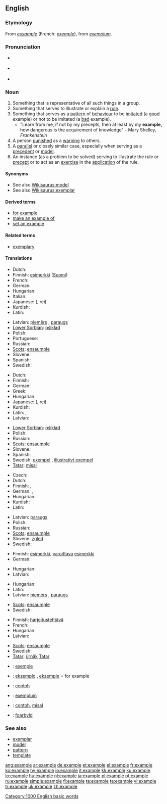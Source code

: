 {{wikipedia|dab=example}}
==English==

{{rank|q|greatly|floor|982|example|class|century|sorry}}

===Etymology===
From {{etyl|fro}} ''[[essample]]'' (French: ''[[exemple]]''), from {{etyl|la}} ''[[exemplum]]''.

===Pronunciation===
* {{a|US}} {{IPA|/ekˈzæmpl̩/}}
* {{audio|en-us-example.ogg|Audio (US)}}
*: {{rhymes|æmpəl}}
* {{rhymes|ɑːmpəl}}

===Noun===
{{en-noun}}

# Something that is representative of all such things in a group.
# Something that serves to illustrate or explain a [[rule]].
# Something that serves as a [[pattern]] of [[behaviour]] to be [[imitate]]d (a [[good]] example) or not to be imitated (a [[bad]] example).
#* "Learn from me, if not by my precepts, then at least by my '''example,''' how dangerous is the acquirement of knowledge" - Mary Shelley, ''Frankenstein''
# A person [[punish]]ed as a [[warning]] to others.
# A [[parallel]] or closely similar case, especially when serving as a [[precedent]] or [[model]].
# An instance (as a problem to be solved) serving to illustrate the rule or [[precept]] or to act as an [[exercise]] in the [[application]] of the rule.

====Synonyms====
* See also [[Wikisaurus:model]]
* See also [[Wikisaurus:exemplar]]

====Derived terms====
* [[for example]]
* [[make an example of]]
* [[set an example]]

====Related terms====
* [[exemplary]]

====Translations====
{{trans-top|something representative of a group}}
* Dutch: {{t+|nl|voorbeeld|n}}
* Finnish: [[esimerkki]] ([[:fi:esimerkki|Suomi]])
* French: {{t+|fr|exemple|m}}
* German: {{t+|de|Beispiel|n}}
* Hungarian: {{t|hu|példány}}
* Italian: {{t+|it|esempio|m}}
* Japanese: {{Jpan|[[例]]}} ({{Jpan|[[れい]]}}, rei)
* Kurdish: {{KUchar|[[نمونه‌]]}}
* Latin: {{t-|la|exemplum|n}}
{{trans-mid}}
* Latvian: [[piemērs]] {{m}}, [[paraugs]] {{m}}
* [[Lower Sorbian]]: [[pśikład]] {{m}}
* Polish: {{t+|pl|przykład|m}}
* Portuguese: {{t+|pt|exemplo|m}}
* Russian: {{t+|ru|пример|m|sc=Cyrl}}
* [[Scots]]: [[ensaumple]]
* Slovene: {{t+|sl|primer|m}}
* Spanish: {{t-|es|ejemplo|m}}
* Swedish: {{t+|sv|exempel|n}}
{{trans-bottom}}

{{trans-top|something serving to explain or illustrate a rule}}
* Dutch: {{t+|nl|voorbeeld|n}}
* Finnish: {{t+|fi|esimerkki}}
* German: {{t+|de|Beispiel|n}}
* Greek: {{t+|el|παράδειγμα|n|tr=paráthigma|sc=Grek}}
* Hungarian: {{t+|hu|példa}}
* Japanese: {{Jpan|[[例]]}} ({{Jpan|[[れい]]}}, rei)
* Kurdish: {{KUchar|[[نمونه‌]]}}
* Latin: {{t+|la|exemplar|n}}, {{t-|la|exemplum|n}}
* Latvian: {{t-|lv|piemērs|m|xs=Latvian}}
{{trans-mid}}
* [[Lower Sorbian]]: [[pśikład]] {{m}}
* Polish: {{t+|pl|przykład|m}}
* Russian: {{t+|ru|пример|m|sc=Cyrl}}
* [[Scots]]: [[ensaumple]]
* Slovene: {{t+|sl|primer|m}}
* Spanish: {{t-|es|ejemplar|m}}
* Swedish: [[exempel]] {{n}}, [[illustrativt exempel]] {{n}}
* [[Tatar]]: [[mísal]]
{{trans-bottom}}

{{trans-top|something serving as a pattern of behaviour}}
* Czech: {{t-|cs|příklad|m}}
* Dutch: {{t+|nl|voorbeeld}}
* Finnish: {{t+|fi|esimerkki}}, {{t-|fi|esikuva}}
* German: {{t+|de|Vorbild|n}}, {{t+|de|Beispiel|n}}
* Hungarian: {{t+|hu|példa}}
* Kurdish: {{KUchar|[[نمونه‌]]}}
* Latin: {{t-|la|exemplum|n}}
{{trans-mid}}
* Latvian: [[paraugs]] {{m}}
* Polish: {{t+|pl|przykład|m}}
* Russian: {{t+|ru|пример|m|sc=Cyrl}}
* [[Scots]]: [[ensaumple]]
* Slovene: [[zgled]] {{m}}
* Swedish: {{t+|sv|exempel|n}}
{{trans-bottom}}

{{trans-top|person punished as a warning to others}}
* Finnish: [[esimerkki]], [[varoittava]] [[esimerkki]]
* German: {{t+|de|Exempel|n}}
{{trans-mid}}
* Hungarian: {{t+|hu|precedens}}
* Latvian: {{t-|lv|piemērs|m|xs=Latvian}}
{{trans-bottom}}

{{trans-top|parallel or closely similar case}}
* Hungarian: {{t+|hu|precedens}}
* Latin: {{t-|la|exemplum|n}}
* Latvian: [[piemērs]] {{m}}, [[paraugs]] {{m}}
{{trans-mid}}
* [[Scots]]: [[ensaumple]]
* Swedish: {{t+|sv|exempel|n}}
{{trans-bottom}}

{{trans-top|instance as a problem to be solved}}
* Finnish: [[harjoitustehtävä]]
* French: {{t+|fr|exemple|m}}
* Hungarian: {{t+|hu|példa}}
* Latvian: {{t-|lv|piemērs|m|xs=Latvian}}
{{trans-mid}}
* [[Scots]]: [[ensaumple]]
* Swedish: {{t+|sv|exempel|n}}
* [[Tatar]]: [[ürnäk]] [[:tt:ürnäk|Tatar]]
{{trans-bottom}}

{{checktrans-top}}
* {{ttbc|Catalan}}: [[exemple]] {{m}}
* {{ttbc|Esperanto}}: [[ekzemplo]] {{m}}, [[ekzemple]] = for example
* {{ttbc|Indonesian}}: [[contoh]]
{{checktrans-mid}}
* {{ttbc|Latin}}: [[exemplum]] {{n}}
* {{ttbc|Malay}}: [[contoh]], [[misal]]
* {{ttbc|West Frisian}}: [[foarbyld]]
{{checktrans-bottom}}

===See also===
* [[exemplar]]
* [[model]]
* [[pattern]]
* [[template]]

[[Category:1000 English basic words]]

[[ang:example]]
[[ar:example]]
[[de:example]]
[[et:example]]
[[el:example]]
[[fr:example]]
[[ko:example]]
[[hy:example]]
[[io:example]]
[[it:example]]
[[kk:example]]
[[ku:example]]
[[lo:example]]
[[hu:example]]
[[nl:example]]
[[ja:example]]
[[pl:example]]
[[pt:example]]
[[ru:example]]
[[simple:example]]
[[fi:example]]
[[ta:example]]
[[te:example]]
[[vi:example]]
[[tr:example]]
[[uk:example]]
[[zh:example]]